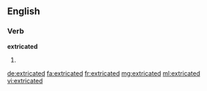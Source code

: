==English==

===Verb===
'''extricated'''

# {{past of|extricate}}

[[de:extricated]]
[[fa:extricated]]
[[fr:extricated]]
[[mg:extricated]]
[[ml:extricated]]
[[vi:extricated]]